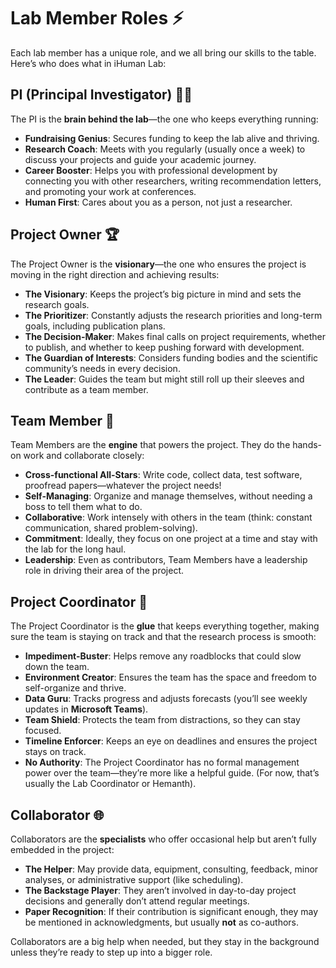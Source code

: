# Lab Member Roles ⚡ {.unnumbered}

Each lab member has a unique role, and we all bring our skills to the table. Here's who does what in iHuman Lab:

## **PI (Principal Investigator) 👨‍🔬**

The PI is the **brain behind the lab**—the one who keeps everything running:

* **Fundraising Genius**: Secures funding to keep the lab alive and thriving.
* **Research Coach**: Meets with you regularly (usually once a week) to discuss your projects and guide your academic journey.
* **Career Booster**: Helps you with professional development by connecting you with other researchers, writing recommendation letters, and promoting your work at conferences.
* **Human First**: Cares about you as a person, not just a researcher.

## **Project Owner 🏆**

The Project Owner is the **visionary**—the one who ensures the project is moving in the right direction and achieving results:

* **The Visionary**: Keeps the project’s big picture in mind and sets the research goals.
* **The Prioritizer**: Constantly adjusts the research priorities and long-term goals, including publication plans.
* **The Decision-Maker**: Makes final calls on project requirements, whether to publish, and whether to keep pushing forward with development.
* **The Guardian of Interests**: Considers funding bodies and the scientific community’s needs in every decision.
* **The Leader**: Guides the team but might still roll up their sleeves and contribute as a team member.

## **Team Member 🤝**

Team Members are the **engine** that powers the project. They do the hands-on work and collaborate closely:

* **Cross-functional All-Stars**: Write code, collect data, test software, proofread papers—whatever the project needs!
* **Self-Managing**: Organize and manage themselves, without needing a boss to tell them what to do.
* **Collaborative**: Work intensely with others in the team (think: constant communication, shared problem-solving).
* **Commitment**: Ideally, they focus on one project at a time and stay with the lab for the long haul.
* **Leadership**: Even as contributors, Team Members have a leadership role in driving their area of the project.

## **Project Coordinator 📅**

The Project Coordinator is the **glue** that keeps everything together, making sure the team is staying on track and that the research process is smooth:

* **Impediment-Buster**: Helps remove any roadblocks that could slow down the team.
* **Environment Creator**: Ensures the team has the space and freedom to self-organize and thrive.
* **Data Guru**: Tracks progress and adjusts forecasts (you’ll see weekly updates in **Microsoft Teams**).
* **Team Shield**: Protects the team from distractions, so they can stay focused.
* **Timeline Enforcer**: Keeps an eye on deadlines and ensures the project stays on track.
* **No Authority**: The Project Coordinator has no formal management power over the team—they’re more like a helpful guide. (For now, that’s usually the Lab Coordinator or Hemanth).

## **Collaborator 🌐**

Collaborators are the **specialists** who offer occasional help but aren’t fully embedded in the project:

* **The Helper**: May provide data, equipment, consulting, feedback, minor analyses, or administrative support (like scheduling).
* **The Backstage Player**: They aren’t involved in day-to-day project decisions and generally don’t attend regular meetings.
* **Paper Recognition**: If their contribution is significant enough, they may be mentioned in acknowledgments, but usually **not** as co-authors.

Collaborators are a big help when needed, but they stay in the background unless they’re ready to step up into a bigger role.
